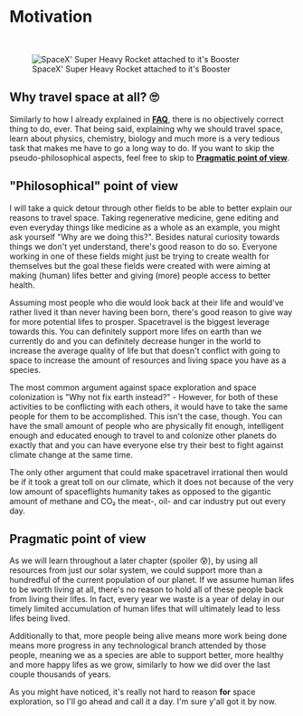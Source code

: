 
# Motivation

<ReadingTime />
<AudioPlayer />

<br />

<figure>
<Image src={require(".//../../../resources/images/starshipramp.jpg")} alt="SpaceX' Super Heavy Rocket attached to it's Booster" />
<figcaption style={{ color: "rgb(156, 156, 156)", fontSize: "14px", marginTop: "2px" }}>SpaceX' Super Heavy Rocket attached to it's Booster</figcaption>
</figure>

## Why travel space at all? 🙄
Similarly to how I already explained in <strong>[FAQ](https://guidetothegalaxy.vercel.app/faq)</strong>, there is no objectively correct thing to do, ever. That being said, explaining why we should travel space, learn about physics, chemistry, biology and 
much more is a very tedious task that makes me have to go a long way to do. If you want to skip the pseudo-philosophical aspects, feel free to skip to <strong>[Pragmatic point of view](http://guidetothegalaxy.vercel.app/documentation/fundamentals/motivation#pragmatic-point-of-view)</strong>.

## "Philosophical" point of view
I will take a quick detour through other fields to be able to better explain our reasons to travel space. Taking regenerative medicine, gene editing and even everyday things like medicine as a whole as an example, 
you might ask yourself "Why are we doing this?". Besides natural curiosity towards things we don't yet understand, there's good reason to do so. Everyone working in one of these fields might just be trying to create wealth for themselves but the goal these fields were created with were aiming at making (human) lifes better and
giving (more) people access to better health.

Assuming most people who die would look back at their life and would've rather lived it than never having been born, there's good reason to give way for more potential lifes to prosper. Spacetravel is the biggest leverage towards this. You can definitely support more lifes on earth than we currently do and you can definitely decrease hunger
in the world to increase the average quality of life but that doesn't conflict with going to space to increase the amount of resources and living space you have as a species.

The most common argument against space exploration and space colonization is "Why not fix earth instead?" - However, for both of these activities to be conflicting with each others, it would have to take the same people for them to be accomplished.
This isn't the case, though. You can have the small amount of people who are physically fit enough, intelligent enough and educated enough to travel to and colonize other planets do exactly that and you can have everyone else try their best to fight against climate change at the same time. 

The only other argument that could make spacetravel irrational then would
be if it took a great toll on our climate, which it does not because of the very low amount of spaceflights humanity takes as opposed to the gigantic amount of methane and CO₂ the meat-, oil- and car industry put out every day.

## Pragmatic point of view
As we will learn throughout a later chapter (spoiler 😰), by using all resources from just our solar system, we could support more than a hundredful of the current population of our planet. If we assume human lifes to be worth living at all, there's no reason to hold all of these people back from living their lifes. In fact,
every year we waste is a year of delay in our timely limited accumulation of human lifes that will ultimately lead to less lifes being lived. 

Additionally to that, more people being alive means more work being done means more progress in any technological branch attended by those people, meaning we as a species are able to support 
better, more healthy and more happy lifes as we grow, similarly to how we did over the last couple thousands of years.

As you might have noticed, it's really not hard to reason <strong>for</strong> space exploration, so I'll go ahead and call it a day. I'm sure y'all got it by now.

<Analytics />